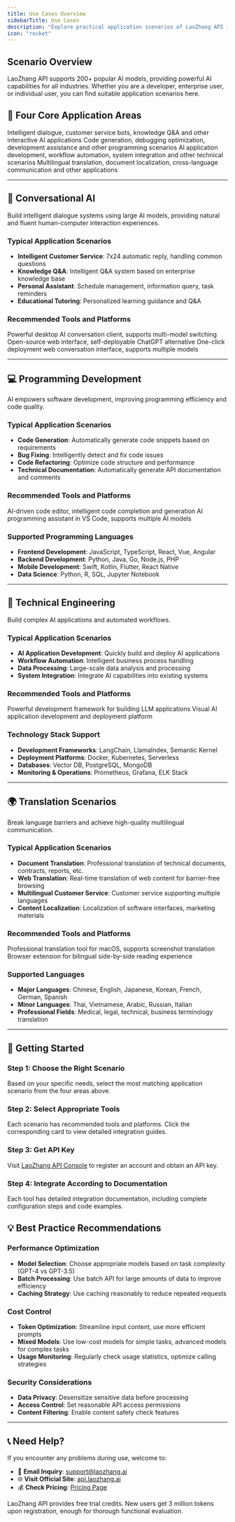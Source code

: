 ```yaml
---
title: Use Cases Overview
sidebarTitle: Use Cases
description: "Explore practical application scenarios of LaoZhang API in conversational AI, programming development, technical engineering, translation and other fields. Learn how to integrate and use large AI models in different businesses."
icon: "rocket"
---
```


## Scenario Overview

LaoZhang API supports 200+ popular AI models, providing powerful AI capabilities for all industries. Whether you are a developer, enterprise user, or individual user, you can find suitable application scenarios here.

## 🎯 Four Core Application Areas

<CardGroup cols={2}>
  <Card
    title="Conversational AI"
    icon="comments"
    href="#chat-ai-overview"
  >
    Intelligent dialogue, customer service bots, knowledge Q&A and other interactive AI applications
  </Card>
  <Card
    title="Programming Development"
    icon="code"
    href="#programming-overview"
  >
    Code generation, debugging optimization, development assistance and other programming scenarios
  </Card>
  <Card
    title="Technical Engineering"
    icon="cogs"
    href="#engineering-overview"
  >
    AI application development, workflow automation, system integration and other technical scenarios
  </Card>
  <Card
    title="Translation Scenarios"
    icon="language"
    href="#translation-overview"
  >
    Multilingual translation, document localization, cross-language communication and other applications
  </Card>
</CardGroup>

---

## 💬 Conversational AI

Build intelligent dialogue systems using large AI models, providing natural and fluent human-computer interaction experiences.

### Typical Application Scenarios
- **Intelligent Customer Service**: 7x24 automatic reply, handling common questions
- **Knowledge Q&A**: Intelligent Q&A system based on enterprise knowledge base
- **Personal Assistant**: Schedule management, information query, task reminders
- **Educational Tutoring**: Personalized learning guidance and Q&A

### Recommended Tools and Platforms

<CardGroup cols={3}>
  <Card
    title="Cherry Studio"
    icon="cherry"
    href="/en/scenarios/chat/cherry-studio"
  >
    Powerful desktop AI conversation client, supports multi-model switching
  </Card>
  <Card
    title="Open WebUI"
    icon="globe"
    href="/en/scenarios/chat/open-webui"
  >
    Open-source web interface, self-deployable ChatGPT alternative
  </Card>
  <Card
    title="ChatGPT Next Web"
    icon="window"
    href="/en/scenarios/chat/chatgpt-next-web"
  >
    One-click deployment web conversation interface, supports multiple models
  </Card>
</CardGroup>

---

## 💻 Programming Development

AI empowers software development, improving programming efficiency and code quality.

### Typical Application Scenarios
- **Code Generation**: Automatically generate code snippets based on requirements
- **Bug Fixing**: Intelligently detect and fix code issues
- **Code Refactoring**: Optimize code structure and performance
- **Technical Documentation**: Automatically generate API documentation and comments

### Recommended Tools and Platforms

<CardGroup cols={2}>
  <Card
    title="Cursor"
    icon="cursor-arrow-ripple"
    href="/en/scenarios/programming/cursor"
  >
    AI-driven code editor, intelligent code completion and generation
  </Card>
  <Card
    title="Cline (VS Code)"
    icon="code"
    href="/en/scenarios/programming/cline"
  >
    AI programming assistant in VS Code, supports multiple AI models
  </Card>
</CardGroup>

### Supported Programming Languages
- **Frontend Development**: JavaScript, TypeScript, React, Vue, Angular
- **Backend Development**: Python, Java, Go, Node.js, PHP
- **Mobile Development**: Swift, Kotlin, Flutter, React Native
- **Data Science**: Python, R, SQL, Jupyter Notebook

---

## 🔧 Technical Engineering

Build complex AI applications and automated workflows.

### Typical Application Scenarios
- **AI Application Development**: Quickly build and deploy AI applications
- **Workflow Automation**: Intelligent business process handling
- **Data Processing**: Large-scale data analysis and processing
- **System Integration**: Integrate AI capabilities into existing systems

### Recommended Tools and Platforms

<CardGroup cols={2}>
  <Card
    title="LangChain"
    icon="link"
    href="/en/scenarios/engineering/langchain"
  >
    Powerful development framework for building LLM applications
  </Card>
  <Card
    title="Dify"
    icon="workflow"
    href="/en/scenarios/engineering/dify"
  >
    Visual AI application development and deployment platform
  </Card>
</CardGroup>

### Technology Stack Support
- **Development Frameworks**: LangChain, LlamaIndex, Semantic Kernel
- **Deployment Platforms**: Docker, Kubernetes, Serverless
- **Databases**: Vector DB, PostgreSQL, MongoDB
- **Monitoring & Operations**: Prometheus, Grafana, ELK Stack

---

## 🌍 Translation Scenarios

Break language barriers and achieve high-quality multilingual communication.

### Typical Application Scenarios
- **Document Translation**: Professional translation of technical documents, contracts, reports, etc.
- **Web Translation**: Real-time translation of web content for barrier-free browsing
- **Multilingual Customer Service**: Customer service supporting multiple languages
- **Content Localization**: Localization of software interfaces, marketing materials

### Recommended Tools and Platforms

<CardGroup cols={2}>
  <Card
    title="Bob Translation"
    icon="language"
    href="/en/scenarios/translation/bob"
  >
    Professional translation tool for macOS, supports screenshot translation
  </Card>
  <Card
    title="Immersive Translate"
    icon="globe-americas"
    href="/en/scenarios/translation/immersive"
  >
    Browser extension for bilingual side-by-side reading experience
  </Card>
</CardGroup>

### Supported Languages
- **Major Languages**: Chinese, English, Japanese, Korean, French, German, Spanish
- **Minor Languages**: Thai, Vietnamese, Arabic, Russian, Italian
- **Professional Fields**: Medical, legal, technical, business terminology translation

---

## 🚀 Getting Started

### Step 1: Choose the Right Scenario
Based on your specific needs, select the most matching application scenario from the four areas above.

### Step 2: Select Appropriate Tools
Each scenario has recommended tools and platforms. Click the corresponding card to view detailed integration guides.

### Step 3: Get API Key
Visit [LaoZhang API Console](https://api.laozhang.ai) to register an account and obtain an API key.

### Step 4: Integrate According to Documentation
Each tool has detailed integration documentation, including complete configuration steps and code examples.

## 💡 Best Practice Recommendations

### Performance Optimization
- **Model Selection**: Choose appropriate models based on task complexity (GPT-4 vs GPT-3.5)
- **Batch Processing**: Use batch API for large amounts of data to improve efficiency
- **Caching Strategy**: Use caching reasonably to reduce repeated requests

### Cost Control
- **Token Optimization**: Streamline input content, use more efficient prompts
- **Mixed Models**: Use low-cost models for simple tasks, advanced models for complex tasks
- **Usage Monitoring**: Regularly check usage statistics, optimize calling strategies

### Security Considerations
- **Data Privacy**: Desensitize sensitive data before processing
- **Access Control**: Set reasonable API access permissions
- **Content Filtering**: Enable content safety check features

---

## 📞 Need Help?

If you encounter any problems during use, welcome to:

- 📧 **Email Inquiry**: [support@laozhang.ai](mailto:support@laozhang.ai)
- 🌐 **Visit Official Site**: [api.laozhang.ai](https://api.laozhang.ai)
- 💰 **Check Pricing**: [Pricing Page](https://api.laozhang.ai/account/pricing)

<Note>
LaoZhang API provides free trial credits. New users get 3 million tokens upon registration, enough for thorough functional evaluation.
</Note>

